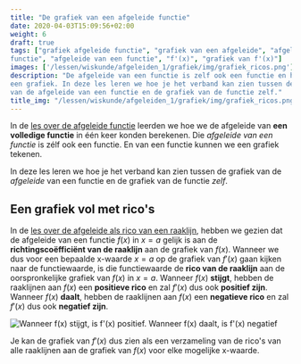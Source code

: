 ```yaml
---
title: "De grafiek van een afgeleide functie"
date: 2020-04-03T15:09:56+02:00
weight: 6
draft: true
tags: ["grafiek afgeleide functie", "grafiek van een afgeleide", "afgeleide
functie", "afgeleide van een functie", "f'(x)", "grafiek van f'(x)"]
images: ['/lessen/wiskunde/afgeleiden_1/grafiek/img/grafiek_ricos.png']
description: "De afgeleide van een functie is zelf ook een functie en heeft dus
een grafiek. In deze les leren we hoe je het verband kan zien tussen de grafiek
van de afgeleide van een functie en de grafiek van de functie zelf."
title_img: "/lessen/wiskunde/afgeleiden_1/grafiek/img/grafiek_ricos.png"
---
```


In de [les over de afgeleide functie](afgeleide_functie) leerden we hoe we
de afgeleide van **een volledige functie** in één keer konden berekenen. Die
_afgeleide van een functie_ is zélf ook een functie. En van een functie kunnen
we een grafiek tekenen.

In deze les leren we hoe je het verband kan zien tussen de grafiek van de
_afgeleide_ van een functie en de grafiek van de functie _zelf_.

## Een grafiek vol met rico's

In de [les over de afgeleide als rico van een raaklijn](rico_raaklijn),
hebben we gezien dat de afgeleide van een functie $f(x)$ in $x = a$ gelijk is
aan de **richtingscoëfficiënt van de raaklijn** aan de grafiek van $f(x)$.
Wanneer we dus voor een bepaalde x-waarde $x = a$ op de grafiek van $f'(x)$
gaan kijken naar de functiewaarde, is die functiewaarde de **rico van de
raaklijn** aan de oorspronkelijke grafiek van $f(x)$ in $x = a$. Wanneer $f(x)$
**stijgt**, hebben de raaklijnen aan $f(x)$ een **positieve rico** en zal
$f'(x)$ dus ook **positief zijn**. Wanneer $f(x)$ **daalt**, hebben de
raaklijnen aan $f(x)$ een **negatieve rico** en zal $f'(x)$ dus ook **negatief
zijn**.

![Wanneer f(x) stijgt, is f'(x) positief. Wanneer f(x) daalt, is f'(x) negatief](img/grafiek_ricos.png)

Je kan de grafiek van $f'(x)$ dus zien als een verzameling van de rico's van
alle raaklijnen aan de grafiek van $f(x)$ voor elke mogelijke x-waarde.
